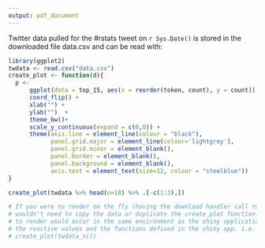 ```yaml
---
output: pdf_document
---
```


Twitter data pulled for the #rstats tweet on `r Sys.Date()` is stored in the downloaded file data.csv and can be read with:

```r
library(ggplot2)
twdata <- read.csv("data.csv")
create_plot <- function(d){
  p <-
      ggplot(data = top_15, aes(x = reorder(token, count), y = count)) + geom_bar(stat ="identity", fill="grey") +
      coord_flip() +
      xlab("") + 
      ylab("")  +
      theme_bw()+
      scale_y_continuous(expand = c(0,0)) +
      theme(axis.line = element_line(colour = "black"),
            panel.grid.major = element_line(colour='lightgrey'),
            panel.grid.minor = element_blank(),
            panel.border = element_blank(),
            panel.background = element_blank(),
            axis.text = element_text(size=12, colour = "steelblue")) 
}
```


```r
create_plot(twdata %>% head(n=18) %>% .[-c(1:3),])
```

```r
# If you were to render on the fly (having the download handler call rmarkdown::render), then you
# wouldn't need to copy the data or duplicate the create_plot function. This is because the call 
# to render would occur in the same environment as the shiny application. So you could directly access
# the reactive values and the functions defined in the shiny app. i.e. this template could just include:
# create_plot(twdata_s())
```

